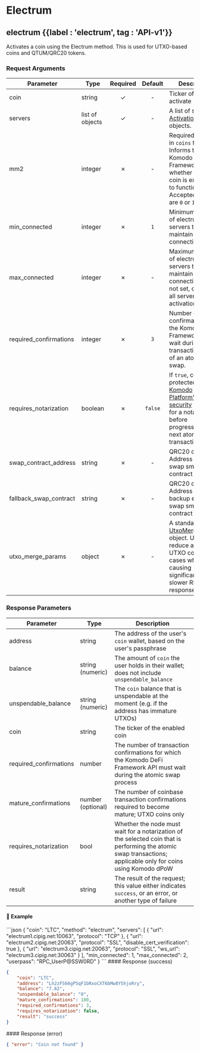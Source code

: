 
# Electrum

## electrum {{label : 'electrum', tag : 'API-v1'}}

Activates a coin using the Electrum method. This is used for UTXO-based coins and QTUM/QRC20 tokens.

### Request Arguments

| Parameter                | Type            | Required | Default | Description                                                                                                                                                                                                                                |
| ------------------------ | --------------- | :------: | :-----: | ------------------------------------------------------------------------------------------------------------------------------------------------------------------------------------------------------------------------------------------ |
| coin                     | string          |     ✓    |    -    | Ticker of coin to activate                                                                                                                                                                                                                 |
| servers                  | list of objects |     ✓    |    -    | A list of standard [ActivationServers](/komodo-defi-framework/api/common_structures/activation/#activation-servers) objects.                                                                                                               |
| mm2                      | integer         |     ✗    |    -    | Required if not set in `coins` file. Informs the Komodo DeFi Framework API whether or not the coin is expected to function. Accepted values are `0` or `1`                                                                                 |
| min\_connected           | integer         |     ✗    |   `1`   | Minimum number of electrum servers to maintain an active connection to.                                                                                                                                                                    |
| max\_connected           | integer         |     ✗    |    -    | Maximum number of electrum servers to maintain an active connection to. If not set, defaults to all servers in activation request.                                                                                                         |
| required\_confirmations  | integer         |     ✗    |   `3`   | Number of confirmations for the Komodo DeFi Framework API to wait during the transaction steps of an atomic swap.                                                                                                                          |
| requires\_notarization   | boolean         |     ✗    | `false` | If `true`, coins protected by [Komodo Platform's dPoW security](https://satindergrewal.medium.com/delayed-proof-of-work-explained-9a74250dbb86) will wait for a notarization before progressing to the next atomic swap transactions step. |
| swap\_contract\_address  | string          |     ✗    |    -    | QRC20 only. Address of etomic swap smart contract                                                                                                                                                                                          |
| fallback\_swap\_contract | string          |     ✗    |    -    | QRC20 only. Address of backup etomic swap smart contract                                                                                                                                                                                   |
| utxo\_merge\_params      | object          |     ✗    |    -    | A standard [UtxoMergeParams](/komodo-defi-framework/api/common_structures/activation/#utxo-merge-params) object. Used to reduce a wallet's UTXO count in cases where it is causing significantly slower RPC responses.                     |

### Response Parameters

| Parameter               | Type              | Description                                                                                                                                                     |
| ----------------------- | ----------------- | --------------------------------------------------------------------------------------------------------------------------------------------------------------- |
| address                 | string            | The address of the user's `coin` wallet, based on the user's passphrase                                                                                         |
| balance                 | string (numeric)  | The amount of `coin` the user holds in their wallet; does not include `unspendable_balance`                                                                     |
| unspendable\_balance    | string (numeric)  | The `coin` balance that is unspendable at the moment (e.g. if the address has immature UTXOs)                                                                   |
| coin                    | string            | The ticker of the enabled coin                                                                                                                                  |
| required\_confirmations | number            | The number of transaction confirmations for which the Komodo DeFi Framework API must wait during the atomic swap process                                        |
| mature\_confirmations   | number (optional) | The number of coinbase transaction confirmations required to become mature; UTXO coins only                                                                     |
| requires\_notarization  | bool              | Whether the node must wait for a notarization of the selected coin that is performing the atomic swap transactions; applicable only for coins using Komodo dPoW |
| result                  | string            | The result of the request; this value either indicates `success`, or an error, or another type of failure                                                       |

#### 📌 Example

<CodeGroup title="Electrum Method" tag="POST" label="electrum" mm2MethodDecorate="true">
  ```json
  {
    "coin": "LTC",
    "method": "electrum",
    "servers": [
      {
        "url": "electrum1.cipig.net:10063",
        "protocol": "TCP"
      },
      {
        "url": "electrum2.cipig.net:20063",
        "protocol": "SSL",
        "disable_cert_verification": true
      },
      {
        "url": "electrum3.cipig.net:20063",
        "protocol": "SSL",
        "ws_url": "electrum3.cipig.net:30063"
      }
    ],
    "min_connected": 1,
    "max_connected": 2,
    "userpass": "RPC_UserP@SSW0RD"
  }
  ```
</CodeGroup>

<CollapsibleSection expandedText="Hide Response" collapsedText="Show Response">
  #### Response (success)

  ```json
  {
      "coin": "LTC",
      "address": "Lh2zFS66gP5qF1bRxoCXT6bMw8YShjoRry",
      "balance": "7.62",
      "unspendable_balance": "0",
      "mature_confirmations": 100,
      "required_confirmations": 3,
      "requires_notarization": false,
      "result": "success"
  }
  ```
</CollapsibleSection>

<CollapsibleSection expandedText="Hide Error Response" collapsedText="Show Error Response">
  #### Response (error)

  ```json
  { "error": "Coin not found" }
  ```
</CollapsibleSection>
